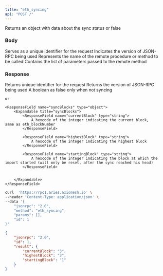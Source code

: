 ```yaml
---
title: "eth_syncing"
api: "POST /"
---
```


Returns an object with data about the sync status or false

### Body

<ParamField body="id" type="number" placeholder="1">
  Serves as a unique identifier for the request
</ParamField>

<ParamField body="jsonrpc" type="string" placeholder="2.0">
  Indicates the version of JSON-RPC being used
</ParamField>

<ParamField body="method" type="string" placeholder="eth_syncing">
  Represents the name of the remote procedure or method to be called
</ParamField>

<ParamField body="params" type="array">
  Contains the list of parameters passed to the remote method
</ParamField>

### Response

<ResponseField name="id" type="number">
  Returns unique identifier for the request 
</ResponseField>

<ResponseField name="jsonrpc" type="string">
  Returns the version of JSON-RPC being used
</ResponseField>

<ResponseField name="result" type="object">
  <Expandable title="sync result">
    <ResponseField name="syncStatus" type="bool">
        A boolean as false only when not syncing
    </ResponseField>

    or

    <ResponseField name="syncBlocks" type="object">
        <Expandable title="syncBlocks">
            <ResponseField name="currentBlock" type="string">
                A hexcode of the integer indicating the current block, same as eth_blockNumber
            </ResponseField>

            <ResponseField name="highestBlock" type="string">
                A hexcode of the integer indicating the highest block
            </ResponseField>

            <ResponseField name="startingBlock" type="string">
                A hexcode of the integer indicating the block at which the import started (will only be reset, after the sync reached his head)
            </ResponseField>

            
        </Expandable>
    </ResponseField>


  </Expandable>
</ResponseField>

<RequestExample>

```bash Example Request
curl  'https://rpc1.aries.axiomesh.io' \
--header 'Content-Type: application/json' \
--data '{
    "jsonrpc": "2.0",
    "method": "eth_syncing",
    "params": [],
    "id": 1
}'
```

</RequestExample>

<ResponseExample>

```json Response
{
    "jsonrpc": "2.0",
    "id": 1,
    "result": {
        "currentBlock": "3",
        "highestBlock": "3",
        "startingBlock": "1"
    }
}
```

</ResponseExample>